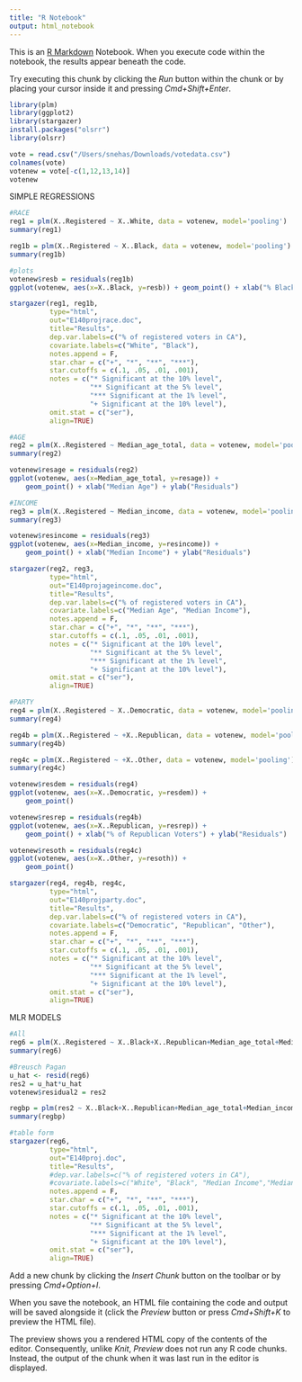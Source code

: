```yaml
---
title: "R Notebook"
output: html_notebook
---
```


This is an [R Markdown](http://rmarkdown.rstudio.com) Notebook. When you execute code within the notebook, the results appear beneath the code. 

Try executing this chunk by clicking the *Run* button within the chunk or by placing your cursor inside it and pressing *Cmd+Shift+Enter*. 

```r
library(plm)
library(ggplot2)
library(stargazer)
install.packages("olsrr")
library(olsrr)
```

```r
vote = read.csv("/Users/snehas/Downloads/votedata.csv")
colnames(vote)
votenew = vote[-c(1,12,13,14)]
votenew
```

SIMPLE REGRESSIONS
```r
#RACE
reg1 = plm(X..Registered ~ X..White, data = votenew, model='pooling')
summary(reg1)

reg1b = plm(X..Registered ~ X..Black, data = votenew, model='pooling')
summary(reg1b)
```
```r
#plots
votenew$resb = residuals(reg1b)
ggplot(votenew, aes(x=X..Black, y=resb)) + geom_point() + xlab("% Black Voters") + ylab("Residuals")
```


```r
stargazer(reg1, reg1b,
          type="html",
          out="E140projrace.doc", 
          title="Results",
          dep.var.labels=c("% of registered voters in CA"),
          covariate.labels=c("White", "Black"),
          notes.append = F,
          star.char = c("+", "*", "**", "***"),
          star.cutoffs = c(.1, .05, .01, .001),
          notes = c("* Significant at the 10% level",
                    "** Significant at the 5% level",
                    "*** Significant at the 1% level",
                    "+ Significant at the 10% level"),
          omit.stat = c("ser"),
          align=TRUE)
```

```r
#AGE
reg2 = plm(X..Registered ~ Median_age_total, data = votenew, model='pooling')
summary(reg2)

votenew$resage = residuals(reg2)
ggplot(votenew, aes(x=Median_age_total, y=resage)) + 
    geom_point() + xlab("Median Age") + ylab("Residuals")
```

```r
#INCOME
reg3 = plm(X..Registered ~ Median_income, data = votenew, model='pooling')
summary(reg3)

votenew$resincome = residuals(reg3)
ggplot(votenew, aes(x=Median_income, y=resincome)) + 
    geom_point() + xlab("Median Income") + ylab("Residuals")
```

```r
stargazer(reg2, reg3,
          type="html",
          out="E140projageincome.doc", 
          title="Results",
          dep.var.labels=c("% of registered voters in CA"),
          covariate.labels=c("Median Age", "Median Income"),
          notes.append = F,
          star.char = c("+", "*", "**", "***"),
          star.cutoffs = c(.1, .05, .01, .001),
          notes = c("* Significant at the 10% level",
                    "** Significant at the 5% level",
                    "*** Significant at the 1% level",
                    "+ Significant at the 10% level"),
          omit.stat = c("ser"),
          align=TRUE)
```


```r
#PARTY
reg4 = plm(X..Registered ~ X..Democratic, data = votenew, model='pooling')
summary(reg4)

reg4b = plm(X..Registered ~ +X..Republican, data = votenew, model='pooling')
summary(reg4b)

reg4c = plm(X..Registered ~ +X..Other, data = votenew, model='pooling')
summary(reg4c)
```

```r

votenew$resdem = residuals(reg4)
ggplot(votenew, aes(x=X..Democratic, y=resdem)) + 
    geom_point()

votenew$resrep = residuals(reg4b)
ggplot(votenew, aes(x=X..Republican, y=resrep)) + 
    geom_point() + xlab("% of Republican Voters") + ylab("Residuals")

votenew$resoth = residuals(reg4c)
ggplot(votenew, aes(x=X..Other, y=resoth)) + 
    geom_point()
```


```r
stargazer(reg4, reg4b, reg4c,
          type="html",
          out="E140projparty.doc", 
          title="Results",
          dep.var.labels=c("% of registered voters in CA"),
          covariate.labels=c("Democratic", "Republican", "Other"),
          notes.append = F,
          star.char = c("+", "*", "**", "***"),
          star.cutoffs = c(.1, .05, .01, .001),
          notes = c("* Significant at the 10% level",
                    "** Significant at the 5% level",
                    "*** Significant at the 1% level",
                    "+ Significant at the 10% level"),
          omit.stat = c("ser"),
          align=TRUE)
```

MLR MODELS

```r
#All
reg6 = plm(X..Registered ~ X..Black+X..Republican+Median_age_total+Median_income+factor(Region), model = 'pooling',data = votenew)
summary(reg6)
```


```r
#Breusch Pagan
u_hat <- resid(reg6) 
res2 = u_hat*u_hat
votenew$residual2 = res2

regbp = plm(res2 ~ X..Black+X..Republican+Median_age_total+Median_income+factor(Region), model = 'pooling', data = votenew)
summary(regbp)
```

```r
#table form 
stargazer(reg6,
          type="html",
          out="E140proj.doc", 
          title="Results",
          #dep.var.labels=c("% of registered voters in CA"),
          #covariate.labels=c("White", "Black", "Median Income","Median Age", "Democrat",),
          notes.append = F,
          star.char = c("+", "*", "**", "***"),
          star.cutoffs = c(.1, .05, .01, .001),
          notes = c("* Significant at the 10% level",
                    "** Significant at the 5% level",
                    "*** Significant at the 1% level",
                    "+ Significant at the 10% level"),
          omit.stat = c("ser"),
          align=TRUE)
```

Add a new chunk by clicking the *Insert Chunk* button on the toolbar or by pressing *Cmd+Option+I*.

When you save the notebook, an HTML file containing the code and output will be saved alongside it (click the *Preview* button or press *Cmd+Shift+K* to preview the HTML file). 

The preview shows you a rendered HTML copy of the contents of the editor. Consequently, unlike *Knit*, *Preview* does not run any R code chunks. Instead, the output of the chunk when it was last run in the editor is displayed.

